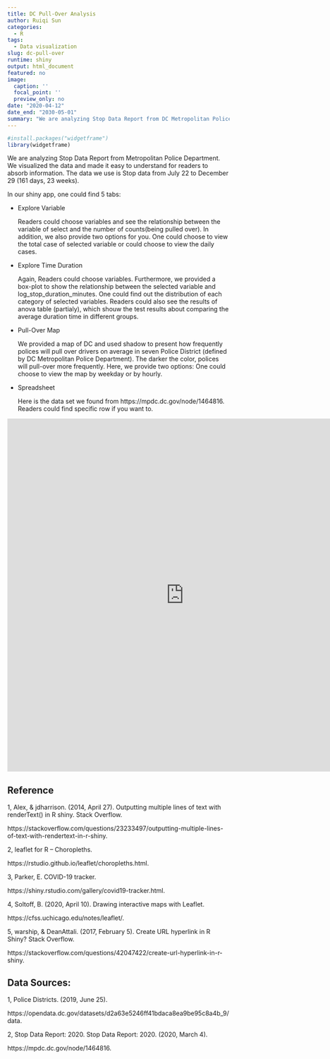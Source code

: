 ```yaml
---
title: DC Pull-Over Analysis
author: Ruiqi Sun
categories:
  - R
tags:
  - Data visualization
slug: dc-pull-over
runtime: shiny
output: html_document
featured: no
image:
  caption: ''
  focal_point: ''
  preview_only: no
date: "2020-04-12"
date_end: "2030-05-01"
summary: "We are analyzing Stop Data Report from DC Metropolitan Police Department, and visualizing the data and made it easy to understand for readers to absorb information."
---
```

```r
#install.packages("widgetframe")
library(widgetframe)
```


We are analyzing Stop Data Report from Metropolitan Police Department. We visualized the data and made it easy to understand for readers to absorb information. The data we use is Stop data from July 22 to December 29 (161 days, 23 weeks).

In our shiny app, one could find 5 tabs:

* Explore Variable
  
  Readers could choose variables and see the relationship between the variable of select and the number of counts(being pulled over). In addition, we also provide two options for you. One could choose to view the total case of selected variable or could choose to view the daily cases. 
	  						

* Explore Time Duration
	
	Again, Readers could choose variables. Furthermore, we provided a box-plot to show the relationship between the selected variable and log_stop_duration_minutes. One could find out the distribution of each category of selected variables. Readers could also see the results of anova table (partialy), which shouw the test results about comparing the average duration time in different groups.
		
* Pull-Over Map
    
    We provided a map of DC and used shadow to present how frequently polices will pull over drivers on average in seven Police District (defined by DC Metropolitan Police Department). The darker the color, polices will pull-over more frequently. Here, we provide two options: One could choose to view the map by weekday or by hourly.
		
* Spreadsheet
	
	Here is the data set we found from https://mpdc.dc.gov/node/1464816. Readers could find specific row if you want to.
	  
<iframe height="800" width="800" frameborder="no" src="https://rs9595.shinyapps.io/test2/"> </iframe>
		
## Reference
1, Alex, &amp; jdharrison. (2014, April 27). Outputting multiple lines of text with renderText() in R shiny. Stack Overflow.

https://stackoverflow.com/questions/23233497/outputting-multiple-lines-of-text-with-rendertext-in-r-shiny.			

2, leaflet for R -- Choropleths. 

https://rstudio.github.io/leaflet/choropleths.html.

3, Parker, E. COVID-19 tracker.  

https://shiny.rstudio.com/gallery/covid19-tracker.html.

4, Soltoff, B. (2020, April 10). Drawing interactive maps with Leaflet. 

https://cfss.uchicago.edu/notes/leaflet/.

5, warship, &amp; DeanAttali. (2017, February 5). Create URL hyperlink in R Shiny? Stack Overflow. 

https://stackoverflow.com/questions/42047422/create-url-hyperlink-in-r-shiny.
	           
## Data Sources:

1, Police Districts. (2019, June 25).

https://opendata.dc.gov/datasets/d2a63e5246ff41bdaca8ea9be95c8a4b_9/data.

2, Stop Data Report: 2020. Stop Data Report: 2020. (2020, March 4).

https://mpdc.dc.gov/node/1464816.



